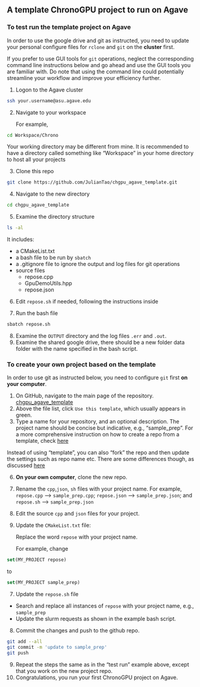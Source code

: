 
## A template ChronoGPU project to run on Agave

### To test run the template project on Agave

:::{.callout-warning}
In order to use the google drive and git as instructed, you need to update your personal configure files for `rclone` and `git` on the **cluster**  first. 
:::

:::{.callout-note}
If you prefer to use GUI tools for `git` operations, neglect the corresponding command line instructions below and go ahead and use the GUI tools you are familiar with. Do note that using the command line could potentially streamline your workflow and improve your efficiency further.
:::

1. Logon to the Agave cluster

```bash
ssh your.username@asu.agave.edu
```

2. Navigate to your workspace

   For example,

```bash
cd Workspace/Chrono
```

:::{callout-note}
Your working directory may be different from mine. It is recommended to have a directory called something like "Workspace" in your home directory to host all your projects
:::

3. Clone this repo

```bash
git clone https://github.com/JulianTao/chgpu_agave_template.git
```

4. Navigate to the new directory

```bash
cd chgpu_agave_template
```
5. Examine the directory structure

```bash
ls -al
```
   It includes:

   * a CMakeList.txt
   * a bash file to be run by `sbatch`
   * a .gitignore file to ignore the output and log files for git operations
   * source files 
     * repose.cpp
     * GpuDemoUtils.hpp
     * repose.json
6. Edit `repose.sh` if needed, following the instructions inside

8. Run the bash file

```bash
sbatch repose.sh
```
8. Examine the `OUTPUT` directory and the log files `.err` and `.out`.
9. Examine the shared google drive, there should be a new folder data folder with the name specified in the bash script. 

### To create your own project based on the template 

:::{.callout-warning}
In order to use git as instructed below, you need to configure `git` first **on your computer**. 
:::

1. On GitHub, navigate to the main page of the repository. [chgpu_agave_template](https://github.com/JulianTao/chgpu_agave_template) 
2. Above the file list, click `Use this template`, which usually appears in green.
4. Type a name for your repository, and an optional description. The project name should be concise but indicative, e.g., "sample_prep". For a more comprehensive instruction on how to create a repo from a template, check [here](https://docs.github.com/en/repositories/creating-and-managing-repositories/creating-a-repository-from-a-template) 

:::{.callout-note}
Instead of using "template", you can also "fork" the repo and then update the settings such as repo name etc. There are some differences though, as discussed [here](https://docs.github.com/en/repositories/creating-and-managing-repositories/creating-a-repository-from-a-template) 
:::

6. **On your own computer**, clone the new repo. 
7. Rename the `cpp`,`json`, `sh` files with your project name. 
   For example, `repose.cpp` --> `sample_prep.cpp`; `repose.json` --> `sample_prep.json`; and `repose.sh` --> `sample_prep.json`
8. Edit the source `cpp` and `json` files for your project.
9. Update the `CMakeList.txt` file:

   Replace the word `repose` with your project name.

   For example, change

```CMake
set(MY_PROJECT repose)
```
to

```CMake
set(MY_PROJECT sample_prep)
```
7. Update the `repose.sh` file

  * Search and replace all instances of `repose` with your project name, e.g., `sample_prep`
  * Update the slurm requests as shown in the example bash script.

8. Commit the changes and push to the github repo.

```bash
git add --all
git commit -m 'update to sample_prep'
git push
```
9. Repeat the steps the same as in the "test run" example above, except that you work on the new project repo.
10. Congratulations, you run your first ChronoGPU project on Agave.
